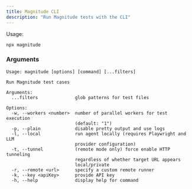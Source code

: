 ```yaml
---
title: Magnitude CLI
description: "Run Magnitude tests with the CLI"
---
```


Usage:
```
npx magnitude
```

### Arguments

```
Usage: magnitude [options] [command] [...filters]

Run Magnitude test cases

Arguments:
  ...filters              glob patterns for test files

Options:
  -w, --workers <number>  number of parallel workers for test execution
                          (default: "1")
  -p, --plain             disable pretty output and use logs
  -l, --local             run agent locally (requires Playwright and LLM
                          provider configuration)
  -t, --tunnel            (remote mode only) force enable HTTP tunneling
                          regardless of whether target URL appears
                          local/private
  -r, --remote <url>      specify a custom remote runner
  -k, --key <apiKey>      provide API key
  -h, --help              display help for command
```